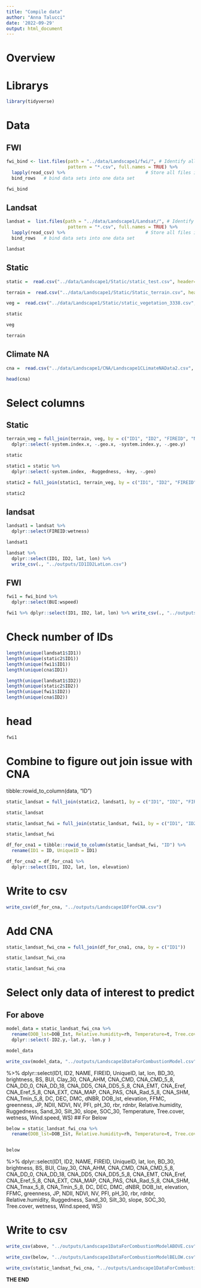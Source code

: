 ```yaml
---
title: "Compile data"
author: "Anna Talucci"
date: '2022-09-29'
output: html_document
---
```


# Overview


# Librarys
```r
library(tidyverse)
```

# Data

## FWI


```r
fwi_bind <- list.files(path = "../data/Landscape1/fwi/", # Identify all CSV files
                       pattern = "*.csv", full.names = TRUE) %>% 
  lapply(read_csv) %>%                              # Store all files in list
  bind_rows   # bind data sets into one data set 
```

```r
fwi_bind 
```

## Landsat
```r
landsat =  list.files(path = "../data/Landscape1/Landsat/", # Identify all CSV files
                       pattern = "*.csv", full.names = TRUE) %>% 
  lapply(read_csv) %>%                              # Store all files in list
  bind_rows   # bind data sets into one data set 
```

```r
landsat
```

## Static
```r
static =  read.csv("../data/Landscape1/Static/static_test.csv", header=TRUE, sep = ",", strip.white = TRUE)
```

```r
terrain =  read.csv("../data/Landscape1/Static/Static_terrain.csv", header=TRUE, sep = ",", strip.white = TRUE)
```

```r
veg =  read.csv("../data/Landscape1/Static/static_vegetation_3338.csv", header=TRUE, sep = ",", strip.white = TRUE)
```

```r
static
```

```r
veg
```

```r
terrain
```


## Climate NA
```r
cna =  read.csv("../data/Landscape1/CNA/Landscape1CLimateNAData2.csv", header=TRUE, sep = ",", strip.white = TRUE)
```

```r
head(cna)
```

# Select columns 
## Static
```r
terrain_veg = full_join(terrain, veg, by = c("ID1", "ID2", "FIREID", "NAME", "lat", "lon")) %>%
  dplyr::select(-system.index.x, -.geo.x, -system.index.y, -.geo.y)
```

```r
static
```
```r
static1 = static %>% 
  dplyr::select(-system.index, -Ruggedness, -key, -.geo) 
```

```r
static2 = full_join(static1, terrain_veg, by = c("ID1", "ID2", "FIREID", "NAME", "lat", "lon")) 

static2
```

## landsat
```r
landsat1 = landsat %>% 
  dplyr::select(FIREID:wetness) 

landsat1
```

```r
landsat %>%
  dplyr::select(ID1, ID2, lat, lon) %>%
  write_csv(., "../outputs/ID1ID2LatLon.csv")
```
## FWI
```r
fwi1 = fwi_bind %>% 
  dplyr::select(BUI:wspeed)  
```

```r
fwi1 %>% dplyr::select(ID1, ID2, lat, lon) %>% write_csv(., "../outputs/Landscape1ForCNAFromFWI.csv")
```




# Check number of IDs
```r
length(unique(landsat1$ID1))
length(unique(static2$ID1))
length(unique(fwi1$ID1))
length(unique(cna$ID1))
```

```r
length(unique(landsat1$ID2))
length(unique(static2$ID2))
length(unique(fwi1$ID2))
length(unique(cna$ID2))
```
# head
```r
fwi1
```

# Combine to figure out join issue with CNA
tibble::rowid_to_column(data, "ID")
```r
static_landsat = full_join(static2, landsat1, by = c("ID1", "ID2", "FIREID", "NAME", "lat", "lon")) 

static_landsat
```

```r
static_landsat_fwi = full_join(static_landsat, fwi1, by = c("ID1", "ID2", "FIREID", "NAME", "lat", "lon")) 

static_landsat_fwi
```


```r
df_for_cna1 = tibble::rowid_to_column(static_landsat_fwi, "ID") %>% 
  rename(ID1 = ID, UniqueID = ID1) 

df_for_cna2 = df_for_cna1 %>% 
  dplyr::select(ID1, ID2, lat, lon, elevation)
```

# Write to csv
```r
write_csv(df_for_cna, "../outputs/Landscape1DFforCNA.csv")
```

# Add CNA

```r
static_landsat_fwi_cna = full_join(df_for_cna1, cna, by = c("ID1")) 

static_landsat_fwi_cna
```

```r
static_landsat_fwi_cna
```
# Select only data of interest to predict
## For above
```r
model_data = static_landsat_fwi_cna %>% 
  rename(DOB_lst=DOB_Ist, Relative.humidity=rh, Temperature=t, Tree.cover=tree_canopy_cover, Wind.speed=wspeed,VPD = vpd, burn_year=ID2.x, lat= lat.x, lon=lon.x) %>%
  dplyr::select(-ID2.y,-lat.y, -lon.y )

model_data

```

```r
write_csv(model_data, "../outputs/Landscape1DataForCombustionModel.csv")
```
%>%
  dplyr::select(ID1, ID2, NAME, FIREID, UniqueID, lat, lon, BD_30, brightness, BS, BUI, Clay_30, CNA_AHM, CNA_CMD, CNA_CMD_5_8, CNA_DD_0, CNA_DD_18, CNA_DD5, CNA_DD5_5_8, CNA_EMT, CNA_Eref, CNA_Eref_5_8, CNA_EXT, CNA_MAP, CNA_PAS, CNA_Rad_5_8, CNA_SHM, CNA_Tmin_5_8, DC, DEC, DMC, dNBR, DOB_lst, elevation, FFMC, greenness, JP, NDII, NDVI, NV, PFI, pH_30, rbr, rdnbr, Relative.humidity, Ruggedness, Sand_30, Silt_30, slope, SOC_30, Temperature, Tree.cover, wetness, Wind.speed, WS)
## For Below
```r
below = static_landsat_fwi_cna %>% 
  rename(DOB_lst=DOB_Ist, Relative.humidity=rh, Temperature=t, Tree.cover=tree_canopy_cover, Wind.speed=wspeed, ID2=ID2.x, lat= lat.x, lon=lon.x) 


below
```
%>%
  dplyr::select(ID1, ID2, NAME, FIREID, UniqueID, lat, lon, BD_30, brightness, BS, BUI, Clay_30, CNA_AHM, CNA_CMD, CNA_CMD_5_8, CNA_DD_0, CNA_DD_18, CNA_DD5, CNA_DD5_5_8, CNA_EMT, CNA_Eref, CNA_Eref_5_8, CNA_EXT, CNA_MAP, CNA_PAS, CNA_Rad_5_8, CNA_SHM, CNA_Tmax_5_8, CNA_Tmin_5_8, DC, DEC, DMC, dNBR, DOB_lst, elevation, FFMC, greenness, JP, NDII, NDVI, NV, PFI, pH_30, rbr, rdnbr, Relative.humidity, Ruggedness, Sand_30, Silt_30, slope, SOC_30, Tree.cover, wetness, Wind.speed, WS)

# Write to csv
```r
write_csv(above, "../outputs/Landscape1DataForCombustionModelABOVE.csv")
```
```r
write_csv(below, "../outputs/Landscape1DataForCombustionModelBELOW.csv")
```

```r
write_csv(static_landsat_fwi_cna, "../outputs/Landscape1DataForCombustionModel.csv")
```
**THE END**